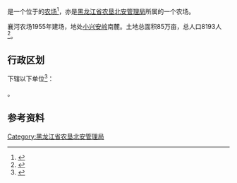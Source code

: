 {{中国乡级行政区|23/11/82/502/000
|行政区全称           = {{PAGENAMEBASE}}
|上级行政区           = [[黑龙江省农垦北安管理局|黑龙江省农垦北安管理局]]
}}

'''{{PAGENAMEBASE}}'''是一个位于{{PRC admin/fullname|23/11/82/502/000|3}}的[[农场|农场]]<ref>{{PRC admin/ref sgc|{{PRC admin/parent|23/11/82/502/000}}}}</ref>，亦是[[黑龙江省农垦北安管理局|黑龙江省农垦北安管理局]]所属的一个农场。

襄河农场1955年建场，地处[[小兴安岭|小兴安岭]]南麓。土地总面积85万亩，总人口8193人<ref>{{cite web |title= |url=http://zw.chinabdh.com/BDHxhnc/index.jhtml |website=黑龙江省农垦总局}}</ref>。

== 行政区划 ==
{{PAGENAMEBASE}}下辖以下单位<ref>{{PRC admin/ref sgc|23/11/82/502/000}}</ref>：

{{PRC admin/children|23/11/82/502/000}}。

== 参考资料 ==
{{reflist}}

{{黑龙江行政区划小作品}}
{{PRC admin/navcat|23/11/82/502/000}}
{{黑龙江省农垦总局}}

[[Category:黑龙江省农垦北安管理局|Category:黑龙江省农垦北安管理局]]